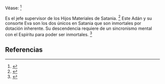 Véase: <ref>{{lib|LU|51|0|1}}</ref> 

Es el jefe supervisor de los Hijos Materiales de Satania. <ref>{{lib|LU|45|3|16}}</ref> Este Adán y su consorte Eva son los dos únicos en Satania que son inmortales por dotación inherente. Su descendencia requiere de un sincronismo mental con el Espíritu para poder ser inmortales. <ref>{{lib|LU|51|1|5}}</ref> 

== Referencias ==
<references />
